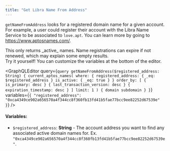 ```yaml
---
title: "Get Libra Name From Address"
---
```




`getNameFromAddress` looks for a registered domain name for a given account. For example, a user could register their account with the Libra Name Service to be associated to `love.apt`. You can learn more by going to https://www.aptosnames.com/.

<Aside type="caution">
  This only returns _active_ names. Name registrations can expire if not renewed, which may explain some empty results.
</Aside>

<Aside type="note">
  Try it yourself! You can customize the variables at the bottom of the editor.
</Aside>

<GraphQLEditor
  query={`query getNameFromAddress($registered_address: String) {
  current_aptos_names(
    where: {
      registered_address: { _eq: $registered_address }
      is_active: { _eq: true }
    }
    order_by: [
      { is_primary: desc }
      { last_transaction_version: desc }
      { expiration_timestamp: desc }
    ]
    limit: 1
  ) {
    domain
    subdomain
  }
}`}
  variables={`{
  "registered_address": "0xca4349ce902a656570a4f344cc8f360fb13fd41b5fae77bcc9ee82252d67539e"
}`}
/>

#### Variables:

- `$registered_address`: **String** - The account address you want to find any associated active domain names for. Ex. `"0xca4349ce902a656570a4f344cc8f360fb13fd41b5fae77bcc9ee82252d67539e"`.
